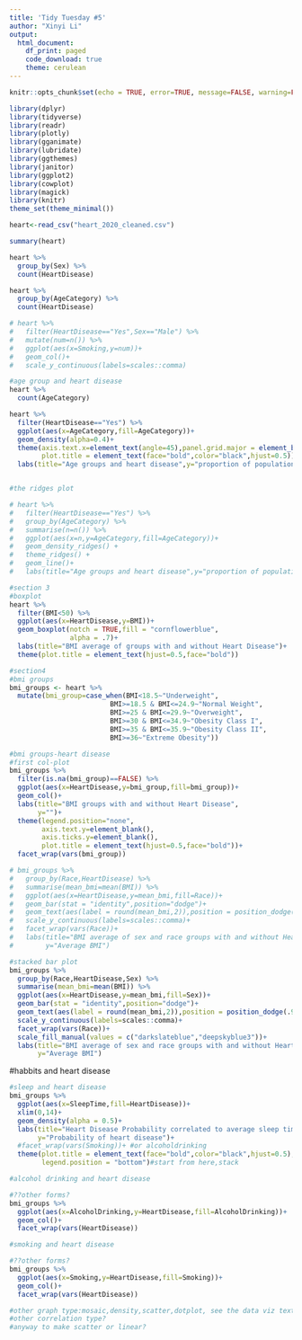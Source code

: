 ```yaml
---
title: 'Tidy Tuesday #5'
author: "Xinyi Li"
output: 
  html_document:
    df_print: paged
    code_download: true
    theme: cerulean
---
```


```r
knitr::opts_chunk$set(echo = TRUE, error=TRUE, message=FALSE, warning=FALSE)
```

```r
library(dplyr)
library(tidyverse)
library(readr)
library(plotly)
library(gganimate)
library(lubridate)     
library(ggthemes)      
library(janitor)       
library(ggplot2)
library(cowplot)
library(magick)
library(knitr)
theme_set(theme_minimal()) 
```

```r
heart<-read_csv("heart_2020_cleaned.csv")
```


```r
summary(heart)

heart %>% 
  group_by(Sex) %>% 
  count(HeartDisease)

heart %>% 
  group_by(AgeCategory) %>% 
  count(HeartDisease)

# heart %>% 
#   filter(HeartDisease=="Yes",Sex=="Male") %>% 
#   mutate(num=n()) %>% 
#   ggplot(aes(x=Smoking,y=num))+
#   geom_col()+
#   scale_y_continuous(labels=scales::comma)

```

```r
#age group and heart disease
heart %>% 
  count(AgeCategory)

heart %>% 
  filter(HeartDisease=="Yes") %>% 
  ggplot(aes(x=AgeCategory,fill=AgeCategory))+
  geom_density(alpha=0.4)+
  theme(axis.text.x=element_text(angle=45),panel.grid.major = element_blank(),
        plot.title = element_text(face="bold",color="black",hjust=0.5))+
  labs(title="Age groups and heart disease",y="proportion of population with heart disease",x="")


#the ridges plot

# heart %>% 
#   filter(HeartDisease=="Yes") %>% 
#   group_by(AgeCategory) %>% 
#   summarise(n=n()) %>% 
#   ggplot(aes(x=n,y=AgeCategory,fill=AgeCategory))+
#   geom_density_ridges() +
#   theme_ridges() +
#   geom_line()+
#   labs(title="Age groups and heart disease",y="proportion of population with heart disease",x="")
```




```r
#section 3
#boxplot
heart %>% 
  filter(BMI<50) %>% 
  ggplot(aes(x=HeartDisease,y=BMI))+
  geom_boxplot(notch = TRUE,fill = "cornflowerblue", 
               alpha = .7)+
  labs(title="BMI average of groups with and without Heart Disease")+
  theme(plot.title = element_text(hjust=0.5,face="bold"))
```

```r
#section4
#bmi groups
bmi_groups <- heart %>% 
  mutate(bmi_group=case_when(BMI<18.5~"Underweight",
                         BMI>=18.5 & BMI<=24.9~"Normal Weight",
                         BMI>=25 & BMI<=29.9~"Overweight",
                         BMI>=30 & BMI<=34.9~"Obesity Class I",
                         BMI>=35 & BMI<=35.9~"Obesity Class II",
                         BMI>=36~"Extreme Obesity"))
```

```r
#bmi groups-heart disease
#first col-plot
bmi_groups %>% 
  filter(is.na(bmi_group)==FALSE) %>% 
  ggplot(aes(x=HeartDisease,y=bmi_group,fill=bmi_group))+
  geom_col()+
  labs(title="BMI groups with and without Heart Disease",
       y="")+
  theme(legend.position="none",
        axis.text.y=element_blank(),
        axis.ticks.y=element_blank(),
        plot.title = element_text(hjust=0.5,face="bold"))+
  facet_wrap(vars(bmi_group))
```
```r
# bmi_groups %>% 
#   group_by(Race,HeartDisease) %>% 
#   summarise(mean_bmi=mean(BMI)) %>% 
#   ggplot(aes(x=HeartDisease,y=mean_bmi,fill=Race))+
#   geom_bar(stat = "identity",position="dodge")+
#   geom_text(aes(label = round(mean_bmi,2)),position = position_dodge(.9), vjust = 1.5, colour = "white", size = 2)+
#   scale_y_continuous(labels=scales::comma)+
#   facet_wrap(vars(Race))+
#   labs(title="BMI average of sex and race groups with and without Heart Disease",
#        y="Average BMI")
```

```r
#stacked bar plot
bmi_groups %>% 
  group_by(Race,HeartDisease,Sex) %>% 
  summarise(mean_bmi=mean(BMI)) %>% 
  ggplot(aes(x=HeartDisease,y=mean_bmi,fill=Sex))+
  geom_bar(stat = "identity",position="dodge")+
  geom_text(aes(label = round(mean_bmi,2)),position = position_dodge(.9), vjust = 1.5, colour = "white", size = 2)+
  scale_y_continuous(labels=scales::comma)+
  facet_wrap(vars(Race))+
  scale_fill_manual(values = c("darkslateblue","deepskyblue3"))+
  labs(title="BMI average of sex and race groups with and without Heart Disease",
       y="Average BMI")
```


#habbits and heart disease
```r
#sleep and heart disease
bmi_groups %>% 
  ggplot(aes(x=SleepTime,fill=HeartDisease))+
  xlim(0,14)+
  geom_density(alpha = 0.5)+ 
  labs(title="Heart Disease Probability correlated to average sleep time",
       y="Probability of heart disease")+
  #facet_wrap(vars(Smoking))+ #or alcoholdrinking
  theme(plot.title = element_text(face="bold",color="black",hjust=0.5),
        legend.position = "bottom")#start from here,stack
```

```r
#alcohol drinking and heart disease

#??other forms?
bmi_groups %>% 
  ggplot(aes(x=AlcoholDrinking,y=HeartDisease,fill=AlcoholDrinking))+
  geom_col()+
  facet_wrap(vars(HeartDisease))
```
```r
#smoking and heart disease

#??other forms?
bmi_groups %>% 
  ggplot(aes(x=Smoking,y=HeartDisease,fill=Smoking))+
  geom_col()+
  facet_wrap(vars(HeartDisease))
```

```r
#other graph type:mosaic,density,scatter,dotplot, see the data viz textbook
#other correlation type?
#anyway to make scatter or linear?
```